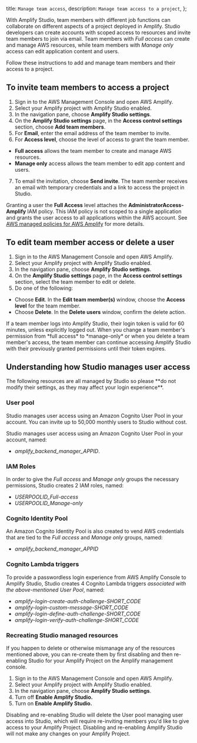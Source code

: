   title: `Manage team access`,
  description: `Manage team access to a project`,
};

With Amplify Studio, team members with different job functions can collaborate on different aspects of a project deployed in Amplify. Studio developers can create accounts with scoped access to resources and invite team members to join via email. Team members with *Full access* can create and manage AWS resources, while team members with *Manage only* access can edit application content and users.

Follow these instructions to add and manage team members and their access to a project.

## To invite team members to access a project

1. Sign in to the AWS Management Console and open AWS Amplify.
2. Select your Amplify project with Amplify Studio enabled.
3. In the navigation pane, choose **Amplify Studio settings**.
4. On the **Amplify Studio settings** page, in the **Access control settings** section, choose **Add team members**.
5. For **Email**, enter the email address of the team member to invite.
6. For **Access level**, choose the level of access to grant the team member.
  * **Full access** allows the team member to create and manage AWS resources.
  * **Manage only** access allows the team member to edit app content and users.
7. To email the invitation, choose **Send invite**. The team member receives an email with temporary credentials and a link to access the project in Studio.

<Callout warning>

  Granting a user the **Full Access** level attaches the **AdministratorAccess-Amplify** IAM policy. This IAM policy is not scoped to a single application and grants the user access to all applications within the AWS account. See [AWS managed policies for AWS Amplify](https://docs.aws.amazon.com/amplify/latest/userguide/security-iam-awsmanpol.html) for more details.

</Callout>

## To edit team member access or delete a user
1. Sign in to the AWS Management Console and open AWS Amplify.
2. Select your Amplify project with Amplify Studio enabled.
3. In the navigation pane, choose **Amplify Studio settings**.
4. On the **Amplify Studio settings** page, in the **Access control settings** section, select the team member to edit or delete.
5. Do one of the following:
  * Choose **Edit**. In the **Edit team member(s)** window, choose the **Access level** for the team member.
  * Choose **Delete**. In the **Delete users** window, confirm the delete action.

<Callout warning>
If a team member logs into Amplify Studio, their login token is valid for 60 minutes, unless explicitly logged out. When you change a team member's permission from *full access* to *manage-only* or when you delete a team member's access, the team member can continue accessing Amplify Studio with their previously granted permissions until their token expires.
</Callout>

## Understanding how Studio manages user access

<Callout warning>
  The following resources are all managed by Studio so please **do not modify their settings, as they may affect your login experience**.
</Callout>

### User pool
Studio manages user access using an Amazon Cognito User Pool in your account. You can invite up to 50,000 monthly users to Studio without cost.

Studio manages user access using an Amazon Cognito User Pool in your account, named:
- *amplify_backend_manager_APPID*.

### IAM Roles
In order to give the *Full access* and *Manage only* groups the necessary permissions, Studio creates 2 IAM roles, named:
- *USERPOOLID_Full-access*
- *USERPOOLID_Manage-only*

### Cognito Identity Pool
An Amazon Cognito Identity Pool is also created to vend AWS credentials that are tied to the *Full access* and *Manage only* groups, named:
- *amplify_backend_manager_APPID*

### Cognito Lambda triggers
To provide a passwordless login experience from AWS Amplify Console to Amplify Studio, Studio creates 4 Cognito Lambda triggers *associated with the above-mentioned User Pool*, named:
- *amplify-login-create-auth-challenge-SHORT_CODE*
- *amplify-login-custom-message-SHORT_CODE*
- *amplify-login-define-auth-challenge-SHORT_CODE*
- *amplify-login-verify-auth-challenge-SHORT_CODE*

### Recreating Studio managed resources
If you happen to delete or otherwise mismanage any of the resources mentioned above, you can re-create them by first disabling and then re-enabling Studio for your Amplify Project on the Amplify management console.

1. Sign in to the AWS Management Console and open AWS Amplify.
2. Select your Amplify project with Amplify Studio enabled.
3. In the navigation pane, choose **Amplify Studio settings**.
4. Turn off **Enable Amplify Studio.**
5. Turn on **Enable Amplify Studio.**

<Callout warning>
  Disabling and re-enabling Studio will delete the User pool managing user access into Studio, which will require re-inviting members you'd like to give access to your Amplify Project. Disabling and re-enabling Amplify Studio will not make any changes on your Amplify Project.
</Callout>